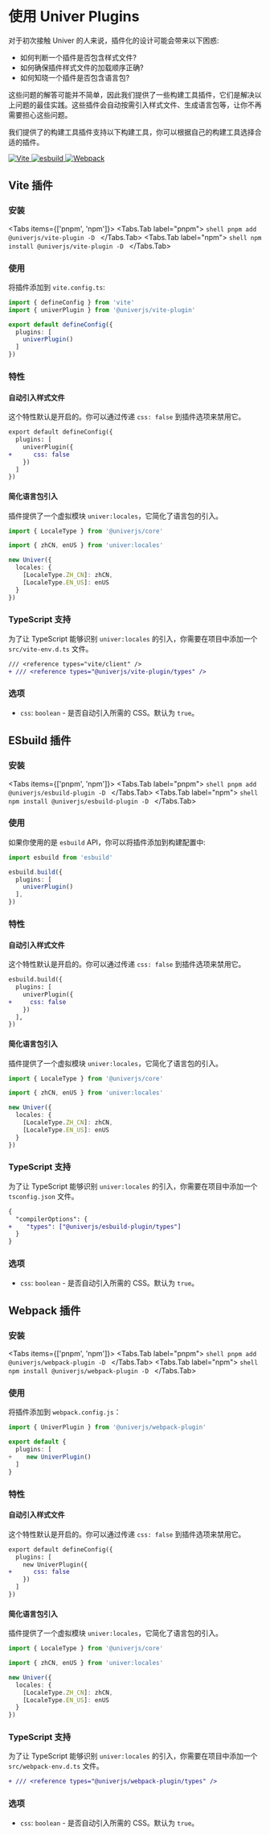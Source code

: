 
# 使用 Univer Plugins

对于初次接触 Univer 的人来说，插件化的设计可能会带来以下困惑:

- 如何判断一个插件是否包含样式文件?
- 如何确保插件样式文件的加载顺序正确?
- 如何知晓一个插件是否包含语言包?

这些问题的解答可能并不简单，因此我们提供了一些构建工具插件，它们是解决以上问题的最佳实践。这些插件会自动按需引入样式文件、生成语言包等，让你不再需要担心这些问题。

我们提供了的构建工具插件支持以下构建工具，你可以根据自己的构建工具选择合适的插件。

<section className="flex gap-2 mt-6">
  <a href="#vite-%E6%8F%92%E4%BB%B6">
    <img src="https://img.shields.io/static/v1?style=for-the-badge&message=Vite&color=222222&logo=Vite&logoColor=FFFFFF&label=" alt="Vite" />
  </a>
  <a href="#esbuild-%E6%8F%92%E4%BB%B6">
    <img src="https://img.shields.io/static/v1?style=for-the-badge&message=esbuild&color=222222&logo=esbuild&logoColor=FFCF00&label=" alt="esbuild" />
  </a>
  <a href="#webpack-%E6%8F%92%E4%BB%B6">
    <img src="https://img.shields.io/static/v1?style=for-the-badge&message=Webpack&color=222222&logo=Webpack&logoColor=8DD6F9&label=" alt="Webpack" />
  </a>
</section>

## Vite 插件

### 安装

<Tabs items={['pnpm', 'npm']}>
  <Tabs.Tab label="pnpm">
    ```shell
    pnpm add @univerjs/vite-plugin -D
    ```
  </Tabs.Tab>
  <Tabs.Tab label="npm">
    ```shell
    npm install @univerjs/vite-plugin -D
    ```
  </Tabs.Tab>
</Tabs>

### 使用

将插件添加到 `vite.config.ts`:

```typescript
import { defineConfig } from 'vite'
import { univerPlugin } from '@univerjs/vite-plugin'

export default defineConfig({
  plugins: [
    univerPlugin()
  ]
})
```

### 特性

#### 自动引入样式文件

这个特性默认是开启的。你可以通过传递 `css: false` 到插件选项来禁用它。

```diff
export default defineConfig({
  plugins: [
    univerPlugin({
+      css: false
    })
  ]
})
```

#### 简化语言包引入

插件提供了一个虚拟模块 `univer:locales`，它简化了语言包的引入。

```typescript
import { LocaleType } from '@univerjs/core'

import { zhCN, enUS } from 'univer:locales'

new Univer({
  locales: {
    [LocaleType.ZH_CN]: zhCN,
    [LocaleType.EN_US]: enUS
  }
})
```

### TypeScript 支持

为了让 TypeScript 能够识别 `univer:locales` 的引入，你需要在项目中添加一个 `src/vite-env.d.ts` 文件。

```diff
/// <reference types="vite/client" />
+ /// <reference types="@univerjs/vite-plugin/types" />
```

### 选项

- `css`: `boolean` - 是否自动引入所需的 CSS。默认为 `true`。

## ESbuild 插件

### 安装

<Tabs items={['pnpm', 'npm']}>
  <Tabs.Tab label="pnpm">
    ```shell
    pnpm add @univerjs/esbuild-plugin -D
    ```
  </Tabs.Tab>
  <Tabs.Tab label="npm">
    ```shell
    npm install @univerjs/esbuild-plugin -D
    ```
  </Tabs.Tab>
</Tabs>

### 使用

如果你使用的是 `esbuild` API，你可以将插件添加到构建配置中:

```typescript
import esbuild from 'esbuild'

esbuild.build({
  plugins: [
    univerPlugin()
  ],
})
```

### 特性

#### 自动引入样式文件

这个特性默认是开启的。你可以通过传递 `css: false` 到插件选项来禁用它。

```diff
esbuild.build({
  plugins: [
    univerPlugin({
+     css: false
    })
  ],
})
```

#### 简化语言包引入

插件提供了一个虚拟模块 `univer:locales`，它简化了语言包的引入。

```typescript
import { LocaleType } from '@univerjs/core'

import { zhCN, enUS } from 'univer:locales'

new Univer({
  locales: {
    [LocaleType.ZH_CN]: zhCN,
    [LocaleType.EN_US]: enUS
  }
})
```

### TypeScript 支持

为了让 TypeScript 能够识别 `univer:locales` 的引入，你需要在项目中添加一个 `tsconfig.json` 文件。

```diff
{
  "compilerOptions": {
+    "types": ["@univerjs/esbuild-plugin/types"]
  }
}
```

### 选项

- `css`: `boolean` - 是否自动引入所需的 CSS。默认为 `true`。

## Webpack 插件

### 安装

<Tabs items={['pnpm', 'npm']}>
  <Tabs.Tab label="pnpm">
    ```shell
    pnpm add @univerjs/webpack-plugin -D
    ```
  </Tabs.Tab>
  <Tabs.Tab label="npm">
    ```shell
    npm install @univerjs/webpack-plugin -D
    ```
  </Tabs.Tab>
</Tabs>

### 使用

将插件添加到 `webpack.config.js`：

```typescript
import { UniverPlugin } from '@univerjs/webpack-plugin'

export default {
  plugins: [
+    new UniverPlugin()
  ]
}
```

### 特性

#### 自动引入样式文件

这个特性默认是开启的。你可以通过传递 `css: false` 到插件选项来禁用它。

```diff
export default defineConfig({
  plugins: [
    new UniverPlugin({
+      css: false
    })
  ]
})
```

#### 简化语言包引入

插件提供了一个虚拟模块 `univer:locales`，它简化了语言包的引入。

```typescript
import { LocaleType } from '@univerjs/core'

import { zhCN, enUS } from 'univer:locales'

new Univer({
  locales: {
    [LocaleType.ZH_CN]: zhCN,
    [LocaleType.EN_US]: enUS
  }
})
```

### TypeScript 支持

为了让 TypeScript 能够识别 `univer:locales` 的引入，你需要在项目中添加一个 `src/webpack-env.d.ts` 文件。

```diff
+ /// <reference types="@univerjs/webpack-plugin/types" />
```

### 选项

- `css`: `boolean` - 是否自动引入所需的 CSS。默认为 `true`。
